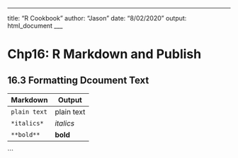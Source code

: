 ---
title: "R Cookbook"
author: "Jason"
date: "8/02/2020"
output: html_document
___

# Chp16: R Markdown and Publish

## 16.3 Formatting Dcoument Text 

| Markdown         | Output     |
|------------------|------------|
| ```plain text``` | plain text |
| `*italics*`      | *italics*  |
| `**bold**`       | **bold**   |



```
